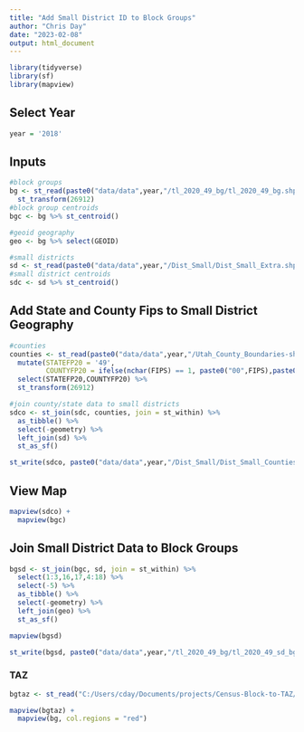 ```yaml
---
title: "Add Small District ID to Block Groups"
author: "Chris Day"
date: "2023-02-08"
output: html_document
---
```


```r
library(tidyverse)
library(sf)
library(mapview)
```

## Select Year
```r
year = '2018'
```


## Inputs
```r
#block groups
bg <- st_read(paste0("data/data",year,"/tl_2020_49_bg/tl_2020_49_bg.shp")) %>%
  st_transform(26912) 
#block group centroids
bgc <- bg %>% st_centroid()

#geoid geography
geo <- bg %>% select(GEOID)

#small districts
sd <- st_read(paste0("data/data",year,"/Dist_Small/Dist_Small_Extra.shp")) 
#small district centroids
sdc <- sd %>% st_centroid()
```

## Add State and County Fips to Small District Geography
```r
#counties
counties <- st_read(paste0("data/data",year,"/Utah_County_Boundaries-shp/Counties.shp")) %>%
  mutate(STATEFP20 = '49', 
         COUNTYFP20 = ifelse(nchar(FIPS) == 1, paste0("00",FIPS),paste0("0",FIPS))) %>%
  select(STATEFP20,COUNTYFP20) %>%
  st_transform(26912) 

#join county/state data to small districts
sdco <- st_join(sdc, counties, join = st_within) %>%
  as_tibble() %>%
  select(-geometry) %>%
  left_join(sd) %>%
  st_as_sf()

st_write(sdco, paste0("data/data",year,"/Dist_Small/Dist_Small_Counties.shp"))
```

## View Map
```r
mapview(sdco) +
  mapview(bgc)
```

## Join Small District Data to Block Groups
```r
bgsd <- st_join(bgc, sd, join = st_within) %>%
  select(1:3,16,17,4:18) %>%
  select(-5) %>%
  as_tibble() %>%
  select(-geometry) %>%
  left_join(geo) %>%
  st_as_sf()
```

```r
mapview(bgsd)
```

```r
st_write(bgsd, paste0("data/data",year,"/tl_2020_49_bg/tl_2020_49_sd_bg.shp"))
```



















### TAZ
```r
bgtaz <- st_read("C:/Users/cday/Documents/projects/Census-Block-to-TAZ/3-results/CensusBlockTAZSplitsWithHouseholds.shp")
```

```r
mapview(bgtaz) + 
  mapview(bg, col.regions = "red")
```






